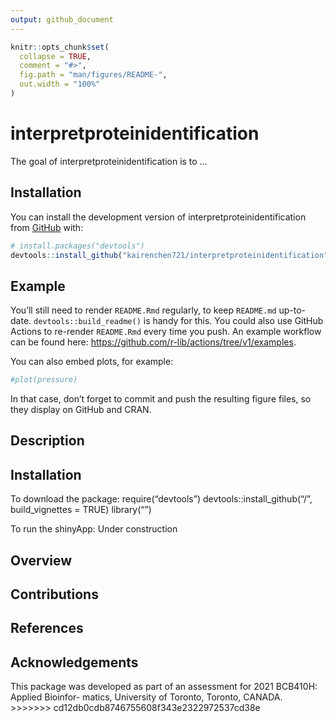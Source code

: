 ```yaml
---
output: github_document
---
```


<!-- README.md is generated from README.Rmd. Please edit that file -->

```r
knitr::opts_chunk$set(
  collapse = TRUE,
  comment = "#>",
  fig.path = "man/figures/README-",
  out.width = "100%"
)
```

# interpretproteinidentification

<!-- badges: start -->
<!-- badges: end -->

The goal of interpretproteinidentification is to ...

## Installation

You can install the development version of interpretproteinidentification from [GitHub](https://github.com/) with:

``` r
# install.packages("devtools")
devtools::install_github("kairenchen721/interpretproteinidentification")
```

## Example

You'll still need to render `README.Rmd` regularly, to keep `README.md` up-to-date. `devtools::build_readme()` is handy for this. You could also use GitHub Actions to re-render `README.Rmd` every time you push. An example workflow can be found here: <https://github.com/r-lib/actions/tree/v1/examples>.

You can also embed plots, for example:

```r
#plot(pressure)
```

In that case, don't forget to commit and push the resulting figure files, so they display on GitHub and CRAN.

## Description

## Installation

To download the package:
         require("devtools")
         devtools::install_github("<GitHubUserName>/<PackageName>", build_vignettes = TRUE)
         library("<PackageName>")
  
To run the shinyApp:
         Under construction

## Overview
  
## Contributions
  
## References
  
## Acknowledgements
This package was developed as part of an assessment for 2021 BCB410H: Applied Bioinfor- matics, University of Toronto, Toronto, CANADA.
>>>>>>> cd12db0cdb8746755608f343e2322972537cd38e

